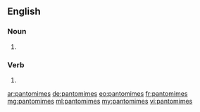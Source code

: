 ==English==

===Noun===
{{head|en|plural}}

# {{plural of|pantomime|lang=en|nocat=1}}

===Verb===
{{head|en}}
# {{en-third-person singular of|pantomime}}

[[ar:pantomimes]]
[[de:pantomimes]]
[[eo:pantomimes]]
[[fr:pantomimes]]
[[mg:pantomimes]]
[[ml:pantomimes]]
[[my:pantomimes]]
[[vi:pantomimes]]